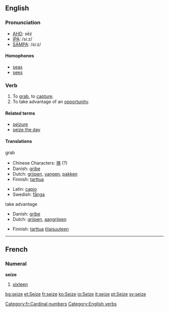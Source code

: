 ==English==

===Pronunciation===
*[[w:AHD|AHD]]: sēz
*[[w:IPA|IPA]]: /siːz/
*[[w:SAMPA|SAMPA]]: /si:z/

{{rfap}}

====Homophones====
*[[seas]]
*[[sees]]

===Verb===
{{en-infl-reg-other-e|seiz|e}}

# To [[grab]], to [[capture]].
# To take advantage of an [[opportunity]].

====Related terms====
*[[seizure]]
*[[seize the day]]

====Translations====
;grab 
{{top}}
*Chinese Characters: [[揢]] (?)
*Danish: [[gribe]]
*Dutch: [[grijpen]], [[vangen]], [[pakken]] 
*Finnish: [[tarttua]]
{{mid}}
*Latin: [[capio]]
*Swedish: [[fånga]]
{{bottom}}

;take advantage
{{top}}
*Danish: [[gribe]]
*Dutch: [[grijpen]], [[aangrijpen]]
{{mid}}
*Finnish: [[tarttua]] [[tilaisuus|tilaisuuteen]]
{{bottom}}


----

==French==
===Numeral===
'''seize'''

#[[sixteen]]

[[Category:fr:Cardinal numbers]]
[[Category:English verbs]]

[[bg:seize]]
[[et:Seize]]
[[fr:seize]]
[[ko:Seize]]
[[io:Seize]]
[[it:seize]]
[[pt:Seize]]
[[sv:seize]]